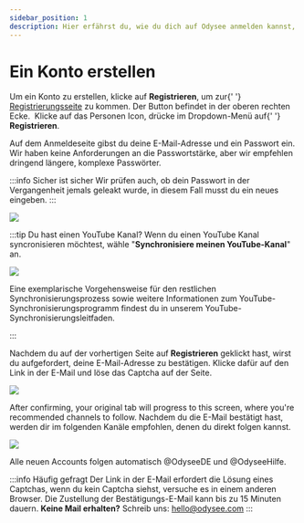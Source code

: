 ---
sidebar_position: 1
description: Hier erfährst du, wie du dich auf Odysee anmelden kannst, Schritt für Schritt.
---


# Ein Konto erstellen

<Tabs>
  <TabItem value="web" label="Web" default>
    Um ein Konto zu erstellen, klicke auf <b>Registrieren</b>, um zur{' '}
    <a href="https://odysee.com/$/signup">Registrierungsseite</a> zu kommen. Der
    Button befindet in der oberen rechten Ecke.
    <Image img="https://i.imgur.com/59HsYjZ.jpg" />
  </TabItem>
  <TabItem value="mobile" label="Mobile">
    Klicke auf das Personen Icon, drücke im Dropdown-Menü auf{' '}
    <b>Registrieren</b>.
    <Image img="https://i.imgur.com/59HsYjZ.jpg" />
  </TabItem>
</Tabs>

Auf dem Anmeldeseite gibst du deine E-Mail-Adresse und ein Passwort ein. Wir haben keine Anforderungen an die Passwortstärke, aber wir empfehlen dringend längere, komplexe Passwörter.

:::info Sicher ist sicher
Wir prüfen auch, ob dein Passwort in der Vergangenheit jemals geleakt wurde, in diesem Fall musst du ein neues eingeben.
:::

![](https://i.imgur.com/k6OlCxi.png)

:::tip Du hast einen YouTube Kanal?
Wenn du einen YouTube Kanal syncronisieren möchtest, wähle "**Synchronisiere meinen YouTube-Kanal**" an.

![](https://i.imgur.com/DfOXLeM.png)

Eine exemplarische Vorgehensweise für den restlichen Synchronisierungsprozess sowie weitere Informationen zum YouTube-Synchronisierungsprogramm findest du in unserem YouTube-Synchronisierungsleitfaden.

:::

Nachdem du auf der vorhertigen Seite auf **Registrieren** geklickt hast, wirst du aufgefordert, deine E-Mail-Adresse zu bestätigen. Klicke dafür auf den Link in der E-Mail und löse das Captcha auf der Seite.

![](https://i.imgur.com/P9ckfiY.png)

After confirming, your original tab will progress to this screen, where you're recommended channels to follow.
Nachdem du die E-Mail bestätigt hast, werden dir im folgenden Kanäle empfohlen, denen du direkt folgen kannst.

![](https://i.imgur.com/yq7x9wj.png)

Alle neuen Accounts folgen automatisch @OdyseeDE und @OdyseeHilfe.

:::info Häufig gefragt
Der Link in der E-Mail erfordert die Lösung eines Captchas, wenn du kein Captcha siehst, versuche es in einem anderen Browser. Die Zustellung der Bestätigungs-E-Mail kann bis zu 15 Minuten dauern.
**Keine Mail erhalten?** Schreib uns: hello@odysee.com
:::
